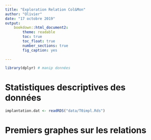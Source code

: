 ```yaml
---
title: "Exploration Relation Col&Mon"
author: "Olivier"
date: "17 octobre 2019"
output: 
    bookdown::html_document2:
        theme: readable
        toc: true
        toc_float: true
        number_sections: true
        fig_caption: yes
    
---
```


```r
library(dplyr) # manip données
```


# Statistiques descriptives des données

```r
implantation.dat <- readRDS("data/T0impl.Rds")
```



# Premiers graphes sur les relations